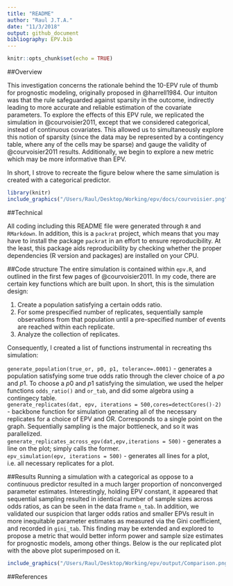 ```yaml
---
title: "README"
author: "Raul J.T.A."
date: "11/3/2018"
output: github_document
bibliography: EPV.bib
---
```


```r
knitr::opts_chunk$set(echo = TRUE)
```

##Overview

This investigation concerns the rationale behind the 10-EPV rule of thumb for prognostic modeling, originally proposed in @harrell1984. Our intuiton was that the rule safeguarded against sparsity in the outcome, indirectly leading to more accurate and reliable estimation of the covariate parameters. To explore the effects of this EPV rule, we replicated the simulation in @courvoisier2011, except that we considered categorical, instead of continuous covariates. This allowed us to simultaneously explore this notion of sparsity (since the data may be represented by a contingency table, where any of the cells may be sparse) and gauge the validity of @courvoisier2011 results. Additionally, we begin to explore a new metric which may be more informative than EPV.

In short, I strove to recreate the figure below where the same simulation is created with a categorical predictor.

```r
library(knitr)
include_graphics("/Users/Raul/Desktop/Working/epv/docs/courvoisier.png")
```

##Technical

All coding including this README file were generated through `R` and `RMarkdown`. In addition, this is a `packrat` project, which means that you may have to install the package `packrat` in an effort to ensure reproducibility. At the least, this package aids reproducibility by checking whether the proper dependencies (R version and packages) are installed on your CPU.

##Code structure
The entire simulation is contained within `epv.R`, and outlined in the first few pages of @courvoisier2011. In my code, there are certain key functions which are built upon. In short, this is the simulation design:

1. Create a population satisfying a certain odds ratio.  
2. For some prespecified number of replicates, sequentially sample observations from that population until a pre-specified number of events are reached within each replicate.  
3. Analyze the collection of replicates.  

Consequently, I created a list of functions instrumental in recreating ths simulation:

`generate_population(true_or, p0, p1, tolerance=.0001)` - generates a population satisfying some true odds ratio through the clever choice of a $po$ and $p1$. To choose a $p0$ and $p1$ satisfying the simulation, we used the helper functions `odds_ratio()` and `or_tab`, and did some algebra using a contingecy table.  
`generate_replicates(dat, epv, iterations = 500,cores=detectCores()-2)` - backbone function for simulation generating all of the necessary replicates for a choice of EPV and OR. Corresponds to a single point on the graph. Sequentially sampling is the major bottleneck, and so it was parallelized.  
`generate_replicates_across_epv(dat,epv,iterations = 500)` - generates a line on the plot; simply calls the former.  
`epv_simulation(epv, iterations = 500)` - generates all lines for a plot, i.e. all necessary replicates for a plot.

##Results
Running a simulation with a categorical as oppose to a continuous predictor resulted in a much larger proportion of nonconverged parameter estimates. Interestingly, holding EPV constant, it appeared that sequential sampling resulted in identical number of sample sizes across odds ratios, as can be seen in the data frame `n_tab`. In addition, we validated our suspicion that larger odds ratios and smaller EPVs result in more inequitable parameter estimates as measured via the Gini coefficient, and recorded in `gini_tab`. This finding may be extended and explored to propose a metric that would better inform power and sample size estimates for prognostic models, among other things. Below is the our replicated plot with the above plot superimposed on it.


```r
include_graphics("/Users/Raul/Desktop/Working/epv/output/Comparison.png")
```



##References

